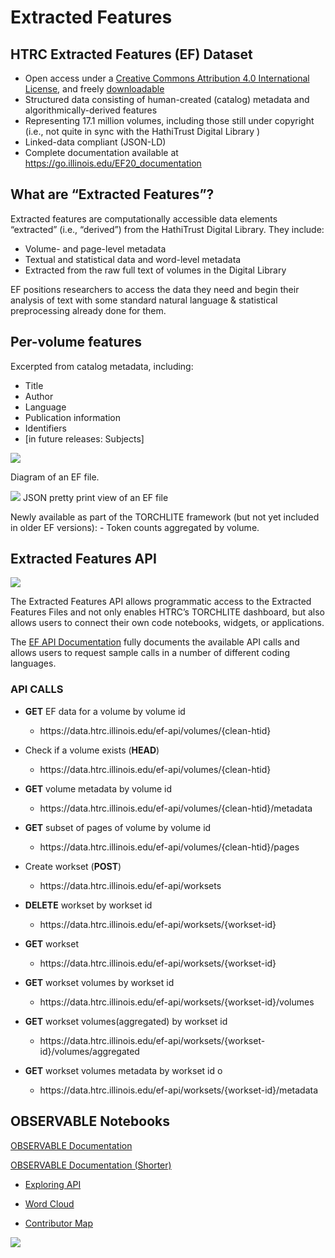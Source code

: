 # Extracted Features {#sec-3}

## HTRC Extracted Features (EF) Dataset

-   Open access under a [Creative Commons Attribution 4.0 International License](http://creativecommons.org/licenses/by/4.0/), and freely [downloadable](https://analytics.hathitrust.org/datasets)
-   Structured data consisting of human-created (catalog) metadata and algorithmically-derived features
-   Representing 17.1 million volumes, including those still under copyright (i.e., not quite in sync with the HathiTrust Digital Library )
-   Linked-data compliant (JSON-LD)
-   Complete documentation available at [https://go.illinois.edu/EF20_documentation](https://go.illinois.edu/EF20_documentation)

## What are "Extracted Features"?

Extracted features are computationally accessible data elements “extracted” (i.e., “derived”) from the HathiTrust Digital Library. They include:

-   Volume- and page-level metadata
-   Textual and statistical data and word-level metadata
-   Extracted from the raw full text of volumes in the Digital Library

EF positions researchers to access the data they need and begin their analysis of text with some standard natural language & statistical preprocessing already done for them.

## Per-volume features

Excerpted from catalog metadata, including:

-   Title
-   Author
-   Language
-   Publication information
-   Identifiers
-   \[in future releases: Subjects\]

![](images/ef_file.png)

Diagram of an EF file.

![](images/ef.png)
JSON pretty print view of an EF file

Newly available as part of the TORCHLITE framework (but not yet included in older EF versions):
-   Token counts aggregated by volume.

## Extracted Features API

![](images/torchlite_diagram.jpg)

The Extracted Features API allows programmatic access to the Extracted Features Files and not only enables HTRC's TORCHLITE dashboard, but also allows users to connect their own code notebooks, widgets, or applications.

The [EF API  Documentation](https://htrc.stoplight.io/docs/ef-api/06db4dc572b49-ef) fully documents the available API calls and allows users to request sample calls in a number of different coding languages.


### API CALLS

-   **GET** EF data for a volume by volume id

    -   https://data.htrc.illinois.edu/ef-api/volumes/{clean-htid}

-   Check if a volume exists (**HEAD**)

    -   https://data.htrc.illinois.edu/ef-api/volumes/{clean-htid}

-   **GET** volume metadata by volume id

    -   https://data.htrc.illinois.edu/ef-api/volumes/{clean-htid}/metadata

-   **GET** subset of pages of volume by volume id

    -    https://data.htrc.illinois.edu/ef-api/volumes/{clean-htid}/pages

-   Create workset (**POST**)

    -   https://data.htrc.illinois.edu/ef-api/worksets

-   **DELETE** workset by workset id

    -   https://data.htrc.illinois.edu/ef-api/worksets/{workset-id}

-   **GET** workset

    -   https://data.htrc.illinois.edu/ef-api/worksets/{workset-id}

-    **GET** workset volumes by workset id

     -   https://data.htrc.illinois.edu/ef-api/worksets/{workset-id}/volumes
     
-    **GET** workset volumes(aggregated) by workset id

     -   https://data.htrc.illinois.edu/ef-api/worksets/{workset-id}/volumes/aggregated

-    **GET** workset volumes metadata by workset id o

     -   https://data.htrc.illinois.edu/ef-api/worksets/{workset-id}/metadata

## OBSERVABLE Notebooks

[OBSERVABLE Documentation](https://observablehq.com/@observablehq/documentation)

[OBSERVABLE Documentation (Shorter)](https://htrc.gitbook.io/torchlite/htrc-extracted-features)

- [Exploring API](https://observablehq.com/@jswatsch/torchlite-ef-api)

- [Word Cloud](https://observablehq.com/@jswatsch/torchlite-workset-word-cloud)

- [Contributor Map](https://observablehq.com/d/e69a3c5185393caa)


![](images/footer.png){fig-align="center"}

